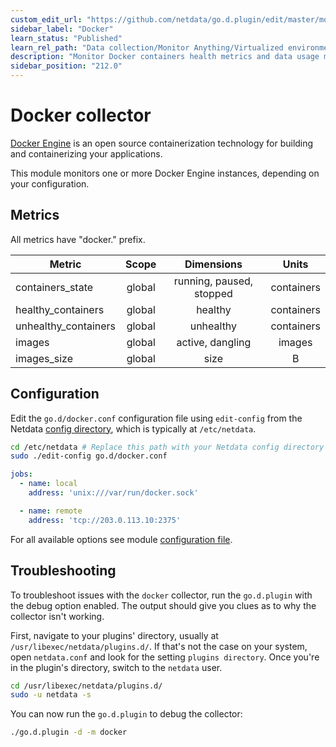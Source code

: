 ```yaml
---
custom_edit_url: "https://github.com/netdata/go.d.plugin/edit/master/modules/docker/README.md"
sidebar_label: "Docker"
learn_status: "Published"
learn_rel_path: "Data collection/Monitor Anything/Virtualized environments"
description: "Monitor Docker containers health metrics and data usage metrics."
sidebar_position: "212.0"
---
```



# Docker collector

[Docker Engine](https://docs.docker.com/engine/) is an open source containerization technology for building and
containerizing your applications.

This module monitors one or more Docker Engine instances, depending on your configuration.

## Metrics

All metrics have "docker." prefix.

| Metric               | Scope  |        Dimensions        |   Units    |
|----------------------|:------:|:------------------------:|:----------:|
| containers_state     | global | running, paused, stopped | containers |
| healthy_containers   | global |         healthy          | containers |
| unhealthy_containers | global |        unhealthy         | containers |
| images               | global |     active, dangling     |   images   |
| images_size          | global |           size           |     B      |

## Configuration

Edit the `go.d/docker.conf` configuration file using `edit-config` from the
Netdata [config directory](/docs/getting-started/manage-and-configure/configuration), which is typically at `/etc/netdata`.

```bash
cd /etc/netdata # Replace this path with your Netdata config directory
sudo ./edit-config go.d/docker.conf
```

```yaml
jobs:
  - name: local
    address: 'unix:///var/run/docker.sock'

  - name: remote
    address: 'tcp://203.0.113.10:2375'
```

For all available options see
module [configuration file](https://github.com/netdata/go.d.plugin/blob/master/config/go.d/docker.conf).

## Troubleshooting

To troubleshoot issues with the `docker` collector, run the `go.d.plugin` with the debug option enabled. The output
should give you clues as to why the collector isn't working.

First, navigate to your plugins' directory, usually at `/usr/libexec/netdata/plugins.d/`. If that's not the case on your
system, open `netdata.conf` and look for the setting `plugins directory`. Once you're in the plugin's directory, switch
to the `netdata` user.

```bash
cd /usr/libexec/netdata/plugins.d/
sudo -u netdata -s
```

You can now run the `go.d.plugin` to debug the collector:

```bash
./go.d.plugin -d -m docker
```
